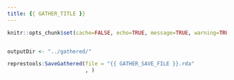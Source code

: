 ```yaml
---
title: {{ GATHER_TITLE }}
---
```


```r
knitr::opts_chunk$set(cache=FALSE, echo=TRUE, message=TRUE, warning=TRUE, error=TRUE)
```

```r
```

```r
outputDir <- "../gathered/"
```

```r
represtools:SaveGathered(file = "{{ GATHER_SAVE_FILE }}.rda"
                         , )
```
